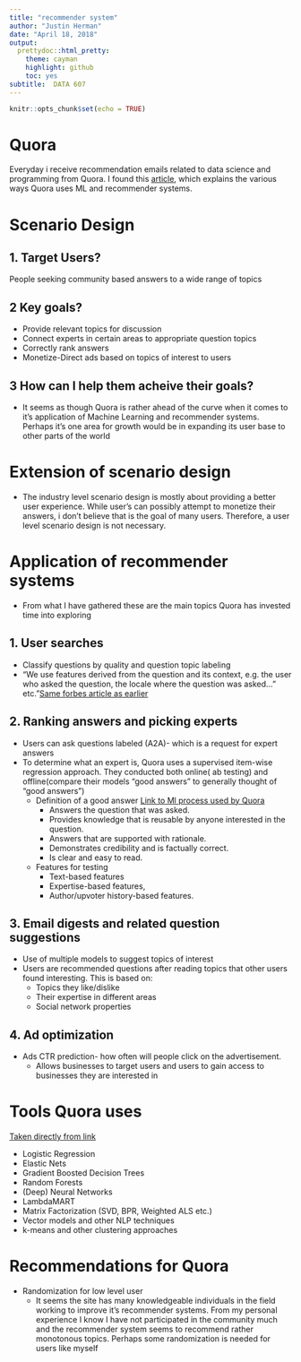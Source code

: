 ```yaml
---
title: "recommender system"
author: "Justin Herman"
date: "April 18, 2018"
output:
  prettydoc::html_pretty:
    theme: cayman
    highlight: github
    toc: yes
subtitle:  DATA 607
---
```


```r
knitr::opts_chunk$set(echo = TRUE)
```


# Quora

Everyday i receive recommendation emails related to data science and programming from Quora.   I found this [article](https://www.forbes.com/sites/quora/2017/04/19/how-does-quora-use-machine-learning-in-2017/#740580933f3a), which explains the various ways Quora uses ML and recommender systems.   

# Scenario Design 

## 1. Target Users?

People seeking community based answers to a wide range of topics

## 2 Key goals?

+ Provide relevant topics for discussion 
+ Connect experts in certain areas to appropriate question topics
+ Correctly rank answers
+ Monetize-Direct ads based on topics of interest to users

## 3 How can I help them acheive their goals?

+ It seems as though Quora is rather ahead of the curve when it comes to it's application of Machine Learning and recommender systems.  Perhaps it's one area for growth would be in expanding its user base to other parts of the world       

# Extension of scenario design
+ The industry level scenario design is mostly about providing a better user experience.  While user's can possibly attempt to monetize their answers, i don't believe that is the goal of many users. Therefore, a user level scenario design is not necessary.  



# Application of recommender systems

+ From what I have gathered these are the main topics Quora has invested time into exploring

## 1.  User searches
+ Classify questions by quality and question topic labeling
+ "We use features derived from the question and its context, e.g. the user who asked the question, the locale where the question was asked..." etc."[Same forbes article as earlier](https://www.forbes.com/sites/quora/2017/04/19/how-does-quora-use-machine-learning-in-2017/2/#3e30af802c1c)

## 2. Ranking answers and picking experts
+ Users can ask questions labeled (A2A)- which is a request for expert answers
+ To determine what an expert is, Quora uses a supervised item-wise regression approach. They conducted both online( ab testing) and offline(compare their models "good answers" to generally thought of "good answers")
    + Definition of a good answer [Link to Ml process used by Quora](https://www.quora.com/careers/software_engineer_nlp)
        + Answers the question that was asked.
        + Provides knowledge that is reusable by anyone interested in the question.
        + Answers that are supported with rationale.
        + Demonstrates credibility and is factually correct.
        + Is clear and easy to read. 
    + Features for testing
        + Text-based features 
        + Expertise-based features,  
        + Author/upvoter history-based features.


## 3. Email digests and related question suggestions 
+ Use of multiple models to suggest topics of interest
+ Users are recommended questions after reading topics that other users found interesting.  This is based on:
    + Topics they like/dislike 
    + Their expertise in different areas 
    + Social network properties



## 4. Ad optimization
+ Ads CTR prediction- how often will people click on the advertisement.
    + Allows businesses to target users and users to gain access to businesses they are interested in
        
# Tools Quora uses 

[Taken directly from link](https://www.forbes.com/sites/quora/2017/04/19/how-does-quora-use-machine-learning-in-2017/2/#3e30af802c1c)

+ Logistic Regression
+ Elastic Nets
+ Gradient Boosted Decision Trees
+ Random Forests
+ (Deep) Neural Networks
+ LambdaMART
+ Matrix Factorization (SVD, BPR, Weighted ALS etc.)
+ Vector models and other NLP techniques
+ k-means and other clustering approaches

# Recommendations for Quora
+ Randomization for low level user
    + It seems the site has many knowledgeable individuals in the field working to improve it's recommender systems.  From my personal experience I know I have not participated in the community much and the recommender system seems to recommend rather monotonous topics.  Perhaps some randomization is needed for users like myself

